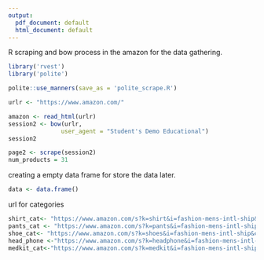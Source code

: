 ```yaml
---
output:
  pdf_document: default
  html_document: default
---
```

R scraping and bow process in the amazon for the data gathering. 
```r
library('rvest')
library('polite')

polite::use_manners(save_as = 'polite_scrape.R')

urlr <- "https://www.amazon.com/"

amazon <- read_html(urlr)
session2 <- bow(urlr,
               user_agent = "Student's Demo Educational")
session2

page2 <- scrape(session2)
num_products = 31
```
creating a empty data frame for store the data later.
```r
data <- data.frame()
```
url for categories
```r
shirt_cat<- "https://www.amazon.com/s?k=shirt&i=fashion-mens-intl-ship&crid=6IQRNOUUJ0LB&sprefix=shirt%2Cfashion-mens-intl-ship%2C375&ref=nb_sb_noss_2"
pants_cat <- "https://www.amazon.com/s?k=pants&i=fashion-mens-intl-ship&crid=9U0VNEZTF2CR&sprefix=pants%2Cfashion-mens-intl-ship%2C309&ref=nb_sb_noss_2"
shoe_cat<- "https://www.amazon.com/s?k=shoes&i=fashion-mens-intl-ship&crid=ADB2HOWLHCPK&sprefix=sho%2Cfashion-mens-intl-ship%2C356&ref=nb_sb_noss_2"
head_phone <-"https://www.amazon.com/s?k=headphone&i=fashion-mens-intl-ship&crid=25P9FL9QS4YNZ&sprefix=headphone%2Cfashion-mens-intl-ship%2C299&ref=nb_sb_noss_2"
medkit_cat<-"https://www.amazon.com/s?k=medkit&i=fashion-mens-intl-ship&crid=1HF7OZ2EVLHQY&sprefix=medkit%2Cfashion-mens-intl-ship%2C286&ref=nb_sb_noss_2"
```

